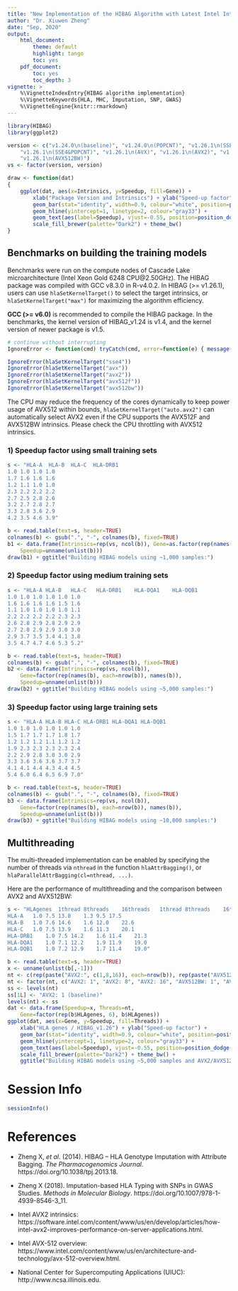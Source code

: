 ```yaml
---
title: "New Implementation of the HIBAG Algorithm with Latest Intel Intrinsics"
author: "Dr. Xiuwen Zheng"
date: "Sep, 2020"
output:
    html_document:
        theme: default
        highlight: tango
        toc: yes
    pdf_document:
        toc: yes
        toc_depth: 3
vignette: >
    %\VignetteIndexEntry{HIBAG algorithm implementation}
    %\VignetteKeywords{HLA, MHC, Imputation, SNP, GWAS}
    %\VignetteEngine{knitr::rmarkdown}
---
```



```r
library(HIBAG)
library(ggplot2)

version <- c("v1.24.0\n(baseline)", "v1.24.0\n(POPCNT)", "v1.26.1\n(SSE2)",
    "v1.26.1\n(SSE4&POPCNT)", "v1.26.1\n(AVX)", "v1.26.1\n(AVX2)", "v1.26.1\n(AVX512F)",
    "v1.26.1\n(AVX512BW)")
vs <- factor(version, version)

draw <- function(dat)
{
    ggplot(dat, aes(x=Intrinsics, y=Speedup, fill=Gene)) +
        xlab("Package Version and Intrinsics") + ylab("Speed-up factor") +
        geom_bar(stat="identity", width=0.9, colour="white", position=position_dodge()) +
        geom_hline(yintercept=1, linetype=2, colour="gray33") +
        geom_text(aes(label=Speedup), vjust=-0.55, position=position_dodge(0.9), size=2) +
        scale_fill_brewer(palette="Dark2") + theme_bw()
}
```

## Benchmarks on building the training models

Benchmarks were run on the compute nodes of Cascade Lake microarchitecture (Intel Xeon Gold 6248 CPU\@2.50GHz). The HIBAG package was compiled with GCC v8.3.0 in R-v4.0.2. In HIBAG (>= v1.26.1), users can use `hlaSetKernelTarget()` to select the target intrinsics, or `hlaSetKernelTarget("max")` for maximizing the algorithm efficiency.

**GCC (>= v6.0)** is recommended to compile the HIBAG package. In the benchmarks, the kernel version of HIBAG_v1.24 is v1.4, and the kernel version of newer package is v1.5.

```r
# continue without interrupting
IgnoreError <- function(cmd) tryCatch(cmd, error=function(e) { message("Not support"); invisible() })
```

```r
IgnoreError(hlaSetKernelTarget("sse4"))
IgnoreError(hlaSetKernelTarget("avx"))
IgnoreError(hlaSetKernelTarget("avx2"))
IgnoreError(hlaSetKernelTarget("avx512f"))
IgnoreError(hlaSetKernelTarget("avx512bw"))
```

The CPU may reduce the frequency of the cores dynamically to keep power usage of AVX512 within bounds, `hlaSetKernelTarget("auto.avx2")` can automatically select AVX2 even if the CPU supports the AVX512F and AVX512BW intrinsics. Please check the CPU throttling with AVX512 intrinsics.


### 1) Speedup factor using small training sets

```r
s <- "HLA-A  HLA-B  HLA-C  HLA-DRB1
1.0	1.0	1.0	1.0
1.7	1.6	1.6	1.6
1.2	1.1	1.0	1.0
2.3	2.2	2.2	2.2
2.7	2.5	2.8	2.6
3.2	2.7	2.8	2.7
3.3	2.8	3.6	2.9
4.2	3.5	4.6	3.9"

b <- read.table(text=s, header=TRUE)
colnames(b) <- gsub(".", "-", colnames(b), fixed=TRUE)
b1 <- data.frame(Intrinsics=rep(vs, ncol(b)), Gene=as.factor(rep(names(b), each=nrow(b))),
    Speedup=unname(unlist(b)))
draw(b1) + ggtitle("Building HIBAG models using ~1,000 samples:")
```


### 2) Speedup factor using medium training sets

```r
s <- "HLA-A	HLA-B	HLA-C	HLA-DRB1	HLA-DQA1	HLA-DQB1
1.0	1.0	1.0	1.0	1.0	1.0
1.6	1.6	1.6	1.6	1.5	1.6
1.1	1.0	1.0	1.0	1.0	1.1
2.2	2.2	2.2	2.2	2.3	2.3
2.6	2.8	2.9	2.8	2.9	2.9
2.7	2.8	2.9	2.9	3.0	3.0
2.9	3.7	3.5	3.4	4.1	3.8
3.5	4.7	4.7	4.6	5.3	5.2"

b <- read.table(text=s, header=TRUE)
colnames(b) <- gsub(".", "-", colnames(b), fixed=TRUE)
b2 <- data.frame(Intrinsics=rep(vs, ncol(b)),
    Gene=factor(rep(names(b), each=nrow(b)), names(b)),
    Speedup=unname(unlist(b)))
draw(b2) + ggtitle("Building HIBAG models using ~5,000 samples:")
```


### 3) Speedup factor using large training sets

```r
s <- "HLA-A HLA-B HLA-C HLA-DRB1 HLA-DQA1 HLA-DQB1
1.0	1.0	1.0	1.0	1.0	1.0
1.5	1.7	1.7	1.7	1.8	1.7
1.2	1.2	1.2	1.1	1.2	1.2
1.9	2.3	2.3	2.3	2.3	2.4
2.2	2.9	2.8	3.0	3.0	2.9
3.3	3.6	3.6	3.6	3.7	3.7
4.1	4.1	4.4	4.3	4.4	4.5
5.4	6.0	6.4	6.5	6.9	7.0"

b <- read.table(text=s, header=TRUE)
colnames(b) <- gsub(".", "-", colnames(b), fixed=TRUE)
b3 <- data.frame(Intrinsics=rep(vs, ncol(b)),
    Gene=factor(rep(names(b), each=nrow(b)), names(b)),
    Speedup=unname(unlist(b)))
draw(b3) + ggtitle("Building HIBAG models using ~10,000 samples:")
```


## Multithreading

The multi-threaded implementation can be enabled by specifying the number of threads via `nthread` in the function `hlaAttrBagging()`, or `hlaParallelAttrBagging(cl=nthread, ...)`.

Here are the performance of multithreading and the comparison between AVX2 and AVX512BW:

```r
s <- "HLAgenes	1thread	8threads	16threads	1thread	8threads	16threads
HLA-A	1.0	7.5	13.8	1.3	9.5	17.5
HLA-B	1.0	7.6	14.6	1.6	12.0	22.6
HLA-C	1.0	7.5	13.9	1.6	11.3	20.1
HLA-DRB1	1.0	7.5	14.2	1.6	11.4	21.3
HLA-DQA1	1.0	7.1	12.2	1.9	11.9	19.0
HLA-DQB1	1.0	7.2	12.9	1.7	11.4	19.0"

b <- read.table(text=s, header=TRUE)
x <- unname(unlist(b[,-1]))
nt <- c(rep(paste("AVX2:", c(1,8,16)), each=nrow(b)), rep(paste("AVX512BW:", c(1,8,16)), each=nrow(b)))
nt <- factor(nt, c("AVX2: 1", "AVX2: 8", "AVX2: 16", "AVX512BW: 1", "AVX512BW: 8", "AVX512BW: 16"))
ss <- levels(nt)
ss[1L] <- "AVX2: 1 (baseline)"
levels(nt) <- ss
dat <- data.frame(Speedup=x, Threads=nt,
    Gene=factor(rep(b$HLAgenes, 6), b$HLAgenes))
ggplot(dat, aes(x=Gene, y=Speedup, fill=Threads)) +
    xlab("HLA genes / HIBAG_v1.26") + ylab("Speed-up factor") +
    geom_bar(stat="identity", width=0.9, colour="white", position=position_dodge()) +
    geom_hline(yintercept=1, linetype=2, colour="gray33") +
    geom_text(aes(label=Speedup), vjust=-0.55, position=position_dodge(0.9), size=2) +
    scale_fill_brewer(palette="Dark2") + theme_bw() +
    ggtitle("Building HIBAG models using ~5,000 samples and AVX2/AVX512BW Intrinsics:")
```


# Session Info

```r
sessionInfo()
```


# References

* Zheng X, *et al*. (2014). HIBAG -- HLA Genotype Imputation with Attribute Bagging. *The Pharmacogenomics Journal*. https://doi.org/10.1038/tpj.2013.18.

* Zheng X (2018). Imputation-based HLA Typing with SNPs in GWAS Studies. *Methods in Molecular Biology*. https://doi.org/10.1007/978-1-4939-8546-3_11.

* Intel AVX2 intrinsics: https://software.intel.com/content/www/us/en/develop/articles/how-intel-avx2-improves-performance-on-server-applications.html.

* Intel AVX-512 overview: https://www.intel.com/content/www/us/en/architecture-and-technology/avx-512-overview.html.

* National Center for Supercomputing Applications (UIUC): http://www.ncsa.illinois.edu.
